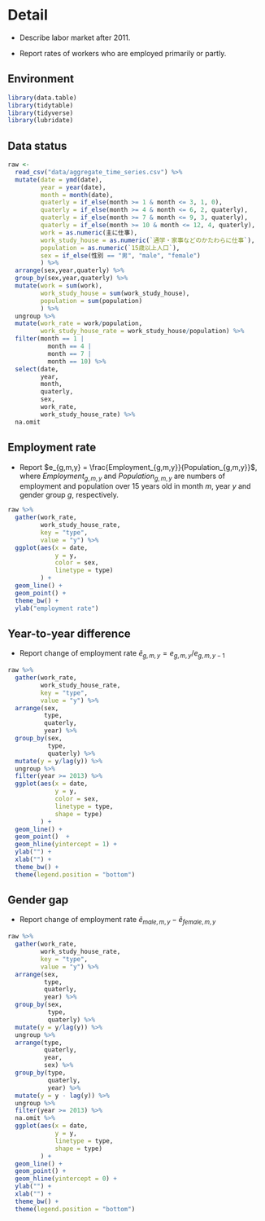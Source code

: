# Detail

- Describe labor market after 2011.

- Report rates of workers who are employed primarily or partly.

## Environment

```r
library(data.table)
library(tidytable)
library(tidyverse)
library(lubridate)
```

## Data status

```r
raw <- 
  read_csv("data/aggregate_time_series.csv") %>%
  mutate(date = ymd(date),
         year = year(date),
         month = month(date),
         quaterly = if_else(month >= 1 & month <= 3, 1, 0),
         quaterly = if_else(month >= 4 & month <= 6, 2, quaterly),
         quaterly = if_else(month >= 7 & month <= 9, 3, quaterly),
         quaterly = if_else(month >= 10 & month <= 12, 4, quaterly),
         work = as.numeric(主に仕事),
         work_study_house = as.numeric(`通学・家事などのかたわらに仕事`),
         population = as.numeric(`15歳以上人口`),
         sex = if_else(性別 == "男", "male", "female")
         ) %>%
  arrange(sex,year,quaterly) %>%
  group_by(sex,year,quaterly) %>%
  mutate(work = sum(work),
         work_study_house = sum(work_study_house),
         population = sum(population)
         ) %>%
  ungroup %>%
  mutate(work_rate = work/population,
         work_study_house_rate = work_study_house/population) %>%
  filter(month == 1 | 
           month == 4 | 
           month == 7 | 
           month == 10) %>%
  select(date,
         year,
         month,
         quaterly,
         sex,
         work_rate,
         work_study_house_rate) %>%
  na.omit

```

## Employment rate

- Report $e_{g,m,y} = \frac{Employment_{g,m,y}}{Population_{g,m,y}}$, where $Employment_{g,m,y}$ and $Population_{g,m,y}$ are numbers of employment and population over 15 years old in month $m$, year $y$ and gender group $g$, respectively.

```r
raw %>%
  gather(work_rate,
         work_study_house_rate,
         key = "type",
         value = "y") %>%
  ggplot(aes(x = date,
             y = y,
             color = sex,
             linetype = type)
         ) +
  geom_line() +
  geom_point() +
  theme_bw() +
  ylab("employment rate")
```

## Year-to-year difference

- Report change of employment rate $\tilde e_{g,m,y}=e_{g,m,y}/e_{g,m,y-1}$

```r
raw %>%
  gather(work_rate,
         work_study_house_rate,
         key = "type",
         value = "y") %>%
  arrange(sex,
          type,
          quaterly,
          year) %>%
  group_by(sex,
           type,
           quaterly) %>%
  mutate(y = y/lag(y)) %>%
  ungroup %>%
  filter(year >= 2013) %>%
  ggplot(aes(x = date,
             y = y,
             color = sex,
             linetype = type,
             shape = type)
         ) +
  geom_line() +
  geom_point()  +
  geom_hline(yintercept = 1) +
  ylab("") +
  xlab("") +
  theme_bw() +
  theme(legend.position = "bottom")
```

## Gender gap

- Report change of employment rate $\tilde e_{male,m,y}-\tilde e_{female,m,y}$

```r
raw %>%
  gather(work_rate,
         work_study_house_rate,
         key = "type",
         value = "y") %>%
  arrange(sex,
          type,
          quaterly,
          year) %>%
  group_by(sex,
           type,
           quaterly) %>%
  mutate(y = y/lag(y)) %>%
  ungroup %>%
  arrange(type,
          quaterly,
          year,
          sex) %>%
  group_by(type,
           quaterly,
           year) %>%
  mutate(y = y - lag(y)) %>%
  ungroup %>%
  filter(year >= 2013) %>%
  na.omit %>%
  ggplot(aes(x = date,
             y = y,
             linetype = type,
             shape = type)
         ) +
  geom_line() +
  geom_point() +
  geom_hline(yintercept = 0) +
  ylab("") +
  xlab("") +
  theme_bw() +
  theme(legend.position = "bottom")
```


